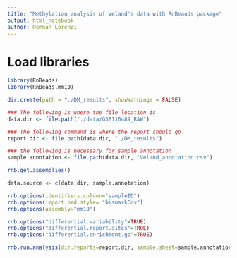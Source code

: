 ```yaml
---
title: "Methylation analysis of Veland's data with RnBeands package"
output: html_notebook
author: Hernan Lorenzi
---
```

# Load libraries
```r
library(RnBeads) 
library(RnBeads.mm10)
```

```r
dir.create(path = "./DM_results", showWarnings = FALSE)

### The following is where the file location is
data.dir <- file.path("./data/GSE116489_RAW")

### The following command is where the report should go
report.dir <- file.path(data.dir, "./DM_results")

### the following is necessary for sample annotation
sample.annotation <- file.path(data.dir, "Veland_annotation.csv")

rnb.get.assemblies()

data.source <- c(data.dir, sample.annotation)

rnb.options(identifiers.column="sampleID")
rnb.options(import.bed.style= "bismarkCov")
rnb.options(assembly="mm10")

rnb.options("differential.variability"=TRUE)
rnb.options("differential.report.sites"=TRUE)
rnb.options("differential.enrichment.go"=TRUE)

rnb.run.analysis(dir.reports=report.dir, sample.sheet=sample.annotation, data.source=data.source, data.type="bs.bed.dir")


```
